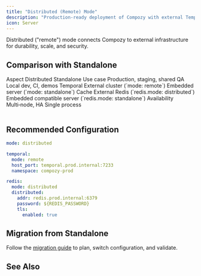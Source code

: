 ```yaml
---
title: "Distributed (Remote) Mode"
description: "Production‑ready deployment of Compozy with external Temporal and Redis."
icon: Server
---
```


Distributed ("remote") mode connects Compozy to external infrastructure for durability, scale, and security.

## Comparison with Standalone

<Table>
  <TableHeader>
    <TableRow>
      <TableHead>Aspect</TableHead>
      <TableHead>Distributed</TableHead>
      <TableHead>Standalone</TableHead>
    </TableRow>
  </TableHeader>
  <TableBody>
    <TableRow>
      <TableCell>Use case</TableCell>
      <TableCell>Production, staging, shared QA</TableCell>
      <TableCell>Local dev, CI, demos</TableCell>
    </TableRow>
    <TableRow>
      <TableCell>Temporal</TableCell>
      <TableCell>External cluster (`mode: remote`)</TableCell>
      <TableCell>Embedded server (`mode: standalone`)</TableCell>
    </TableRow>
    <TableRow>
      <TableCell>Cache</TableCell>
      <TableCell>External Redis (`redis.mode: distributed`)</TableCell>
      <TableCell>Embedded compatible server (`redis.mode: standalone`)</TableCell>
    </TableRow>
    <TableRow>
      <TableCell>Availability</TableCell>
      <TableCell>Multi‑node, HA</TableCell>
      <TableCell>Single process</TableCell>
    </TableRow>
  </TableBody>
</Table>

## Recommended Configuration

```yaml title="compozy.yaml"
mode: distributed

temporal:
  mode: remote
  host_port: temporal.prod.internal:7233
  namespace: compozy-prod

redis:
  mode: distributed
  distributed:
    addr: redis.prod.internal:6379
    password: ${REDIS_PASSWORD}
    tls:
      enabled: true
```

## Migration from Standalone

Follow the [migration guide](/docs/guides/migrate-standalone-to-distributed) to plan, switch configuration, and validate.

## See Also

<ReferenceCardList>
  <ReferenceCard
    title="Standalone Mode"
    description="End‑to‑end single‑process deployment"
    href="/docs/deployment/standalone-mode"
    icon="Rocket"
  />
  <ReferenceCard
    title="Temporal Modes"
    description="Detailed trade‑offs and diagrams"
    href="/docs/deployment/temporal-modes"
    icon="GitBranch"
  />
</ReferenceCardList>

